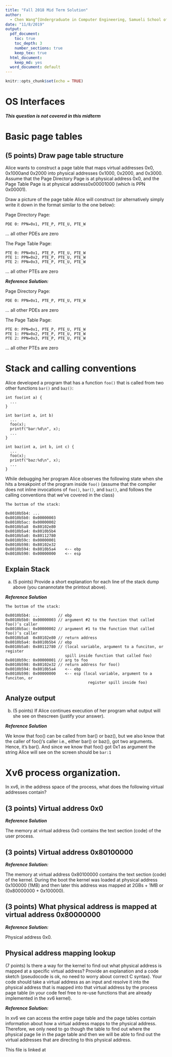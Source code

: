 ```yaml
---
title: "Fall 2018 Mid Term Solution"
author: 
  - Chen Wang^[Undergraduate in Computer Engineering, Samueli School of Engineering, University of California, Irvine. (chenw23@uci.edu)]
date: "11/8/2019"
output:
  pdf_document:
    toc: true
    toc_depth: 3
    number_sections: true
    keep_tex: true
  html_document:
    keep_md: yes
  word_document: default
---
```


```r
knitr::opts_chunk$set(echo = TRUE)
```

# OS Interfaces

***This question is not covered in this midterm***

# Basic page tables

## (5 points)  Draw page table structure

Alice wants to construct a page table that maps virtual addresses 0x0, 0x1000and 0x2000 into physical addresses 0x1000, 0x2000, and 0x3000.  Assume that the Page Directory Page is at physical address 0x0, and the Page Table Page is at physical address0x00001000 (which is PPN 0x00001).

Draw a picture of the page table Alice will construct (or alternatively simply write it down in the format similar to the one below):  

Page Directory Page:

`PDE 0: PPN=0x1, PTE_P, PTE_U, PTE_W`

...  all other PDEs are zero

The Page Table Page:
```
PTE 0: PPN=0x1, PTE_P, PTE_U, PTE_W
PTE 1: PPN=0x2, PTE_P, PTE_U, PTE_W
PTE 2: PPN=0x3, PTE_P, PTE_U, PTE_W
```
...  all other PTEs are zero

***Reference Solution:***

Page Directory Page:

`PDE 0: PPN=0x1, PTE_P, PTE_U, PTE_W`

...  all other PDEs are zero

The Page Table Page:
```
PTE 0: PPN=0x1, PTE_P, PTE_U, PTE_W
PTE 1: PPN=0x2, PTE_P, PTE_U, PTE_W
PTE 2: PPN=0x3, PTE_P, PTE_U, PTE_W
```
...  all other PTEs are zero

# Stack and calling conventions

Alice developed a program that has a function `foo()` that is called from two other functions `bar()` and `baz()`:
```
int foo(int a) {
  ...
}

int bar(int a, int b) 
  ...
  foo(x);
  printf("bar:%d\n", x);
  ...
}

int baz(int a, int b, int c) {
  ...
  foo(x);
  printf("baz:%d\n", x);
  ...
}
```
While debugging her program Alice observes the following state when she hits a breakpoint of the program inside `foo()` (assume that the compiler does not inline invocations of `foo()`, `bar()`, and `baz()`, and follows the calling conventions that we’ve covered in the class)

```
The bottom of the stack:

0x8010b5b4: ...
0x8010b5b0: 0x00000003
0x8010b5ac: 0x00000002
0x8010b5a8  0x80102e80
0x8010b5a4: 0x8010b5b4
0x8010b5a0: 0x80112780
0x8010b59c: 0x00000001
0x8010b598: 0x80102e32
0x8010b594: 0x8010b5a4    <-- ebp
0x8010b590: 0x00000000    <-- esp
```
## Explain Stack

(a)  (5 points)  Provide  a  short  explanation  for  each  line  of  the  stack  dump  above  (you  canannotate the printout above).

***Reference Solution***

```
The bottom of the stack:

0x8010b5b4: ...        // ebp
0x8010b5b0: 0x00000003 // argument #2 to the function that called foo()’s caller
0x8010b5ac: 0x00000002 // argument #1 to the function that called foo()’s caller
0x8010b5a8  0x80102e80 // return address
0x8010b5a4: 0x8010b5b4 // ebp
0x8010b5a0: 0x80112780 // (local variable, argument to a funciton, or register
                          spill inside function that called foo)
0x8010b59c: 0x00000001 // arg to foo
0x8010b598: 0x80102e32 // return address for foo()
0x8010b594: 0x8010b5a4    <-- ebp
0x8010b590: 0x00000000    <-- esp (local variable, argument to a funciton, or 
                                    register spill inside foo)
```
## Analyze output

(b)  (5 points)  If  Alice  continues  execution  of  her  program  what  output  will  she  see  on  thescreen (justify your answer).

***Reference Solution***

We know that foo() can be called from bar() or baz(), but we also know that the caller of foo()’s caller i.e., either bar() or baz(), got two arguments.  Hence, it’s bar().  And since we know that foo() got 0x1 as argument the string Alice will see on the screen should be `bar:1`

# Xv6 process organization.

In xv6, in the address space of the process, what does the following virtual addresses contain?

## (3 points)  Virtual address 0x0

***Reference Solution***

The memory at virtual address 0x0 contains the text section (code) of the user process.

## (3 points)  Virtual address 0x80100000


***Reference Solution:***

The memory at virtual address 0x80100000 contains the text section (code) of the kernel. During the boot the kernel was loaded at physical address 0x100000 (1MB) and then later this address was mapped at 2GBs + 1MB or (0x80000000 + 0x100000).


## (3 points)  What physical address is mapped at virtual address 0x80000000

***Reference Solution:***

Physical address 0x0.

## Physical address mapping lookup

(7 points)  Is there a way for the kernel to find out what physical address is mapped at a specific virtual address?  Provide an explanation and a code sketch (pseudocode is ok, no need to worry about correct C syntax). Your code should take a virtual address as an input and resolve it into the physical address that is mapped into that virtual address by the process page table (in your code feel free to re-use functions that are already implemented in the xv6 kernel).


***Reference Solution:***

In xv6 we can access the entire page table and the page tables contain information about how a virtual address mapps to the physical address. Therefore, we only need to go though the table to find out where the physical page lie in the page table and then we will be able to find out the virtual addresses that are directing to this physical address.

This file is linked at 

